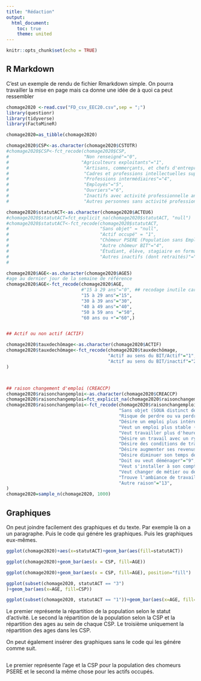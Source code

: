 ```yaml
---
title: "Rédaction"
output:
  html_document:
    toc: true
    theme: united
---
```


```r
knitr::opts_chunk$set(echo = TRUE)
```

## R Markdown

C'est un exemple de rendu de fichier Rmarkdown simple. On pourra travailler la mise en page mais ca donne une idée de à quoi ca peut ressembler 

```r
chomage2020 <-read.csv("FD_csv_EEC20.csv",sep = ";")
library(questionr)
library(tidyverse)
library(FactoMineR)

chomage2020=as_tibble(chomage2020)

chomage2020$CSP<-as.character(chomage2020$CSTOTR)
#chomage2020$CSP<-fct_recode(chomage2020$CSP,
#                            "Non renseigné"="0",
#                           "Agriculteurs exploitants"="1",
#                            "Artisans, commerçants, et chefs d'entreprise"="2",
#                            "Cadres et professions intellectuelles supérieures"="3",
#                            "Professions intermédiaires"="4",
#                            "Employés"="5",
#                            "Ouvriers"="6",
#                            "Inactifs avec activité professionnelle antérieure"="7",
#                            "Autres personnes sans activité professionnelle"="8" )

chomage2020$statutACT<-as.character(chomage2020$ACTEU6)
#chomage2020$statutACT=fct_explicit_na(chomage2020$statutACT, "null")
#chomage2020$statutACT<-fct_recode(chomage2020$statutACT,
#                                  "Sans objet" = "null",
#                                  "Actif occupé" = "1",
#                                  "Chômeur PSERE (Population sans Emploi à la Recherche d'un Emploi)"="3",
#                                  "Autre chômeur BIT"="4",
#                                  "Étudiant, élève, stagiaire en formation (inactifs)"="5",
#                                  "Autres inactifs (dont retraités)"="6")
#

chomage2020$AGE<-as.character(chomage2020$AGE5)
#age au dernier jour de la semaine de référence
chomage2020$AGE<-fct_recode(chomage2020$AGE,
                            #"15 à 29 ans"="0", ## recodage inutile car CSP sans actif 
                            "15 à 29 ans"="15",
                            "30 à 39 ans"="30",
                            "40 à 49 ans"="40",
                            "50 à 59 ans "="50",
                            "60 ans ou +"="60",)


## Actif ou non actif (ACTIF)

chomage2020$tauxdechômage<-as.character(chomage2020$ACTIF)
chomage2020$tauxdechômage<-fct_recode(chomage2020$tauxdechômage,
                                      "Actif au sens du BIT/Actif"="1",
                                      "Actif au sens du BIT/inactif"="2",
)



## raison changement d'emploi (CREACCP)
chomage2020$raisonchangemploi<-as.character(chomage2020$CREACCP)
chomage2020$raisonchangemploi=fct_explicit_na(chomage2020$raisonchangemploi, "null")
chomage2020$raisonchangemploi<-fct_recode(chomage2020$raisonchangemploi,
                                          "Sans objet (SOUA distinct de 1 et SOUB distinct de 1) ou non renseigné"="null",
                                          "Risque de perdre ou va perdre son emploi actuel (y compris fin de contrats courts)"="1",
                                          "Désire un emploi plus intéressant"="2",
                                          "Veut un emploi plus stable (CDI)"="3",
                                          "Veut travailler plus d'heures"="4",
                                          "Désire un travail avec un rythme horaire plus adapté ou plus modulable"="5",
                                          "Désire des conditions de travail moins pénibles ou plus adaptées à sa santé"="6",
                                          "Désire augmenter ses revenus"="7",
                                          "Désire diminuer son temps de transport"="8",
                                          "Doit ou veut déménager"="9",
                                          "Veut s'installer à son compte"="10",
                                          "Veut changer de métier ou de secteur"="11",
                                          "Trouve l'ambiance de travail mauvaise, les relations de travail conflictuelles"="12",
                                          "Autre raison"="13",
)
chomage2020=sample_n(chomage2020, 1000)
```

## Graphiques

On peut joindre facilement des graphiques et du texte.
Par exemple là on a un paragraphe. Puis le code qui génére les graphiques. Puis les graphiques eux-mêmes.

```r
ggplot(chomage2020)+aes(x=statutACT)+geom_bar(aes(fill=statutACT))

ggplot(chomage2020)+geom_bar(aes(x = CSP, fill=AGE))

ggplot(chomage2020)+geom_bar(aes(x = CSP, fill=AGE), position="fill")

ggplot(subset(chomage2020, statutACT == "3")
)+geom_bar(aes(x=AGE, fill=CSP))

ggplot(subset(chomage2020, statutACT == "1"))+geom_bar(aes(x=AGE, fill=CSP))

```

Le premier représente la répartition de la population selon le statut d'activité. Le second la répartition de la population selon la CSP et la répartition des ages au sein de chaque CSP. Le troisième uniquement la répartition des ages dans les CSP.


On peut également insérer des graphiques sans le code qui les génére comme suit.
```r

```

Le premier représente l'age et la CSP pour la population des chomeurs PSERE et le second la même chose pour les actifs occupés.
